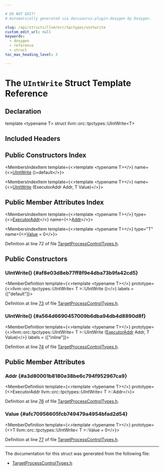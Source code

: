 ```yaml
---

# DO NOT EDIT!
# Automatically generated via docusaurus-plugin-doxygen by Doxygen.

slug: /api/structs/llvm/orc/tpctypes/uintwrite
custom_edit_url: null
keywords:
  - doxygen
  - reference
  - struct
toc_max_heading_level: 3

---
```





# The `UIntWrite` Struct Template Reference

<DoxygenPage pluginConfig={pluginConfig}>



## Declaration

<CodeBlock>template &lt;typename T&gt;
struct llvm::orc::tpctypes::UIntWrite&lt;T&gt;</CodeBlock>

## Included Headers

<IncludesList>
<IncludesListItem
  filePath="llvm/ExecutionEngine/Orc/Shared/TargetProcessControlTypes.h"
  permalink="/docs/api/files/include/include/llvm/include/llvm/executionengine/include/llvm/executionengine/orc/include/llvm/executionengine/orc/shared/targetprocesscontroltypes-h"
  isLocal="true" />
</IncludesList>

## Public Constructors Index

<MembersIndex>

<MembersIndexItem
  template={<>template &lt;typename T&gt;</>}
  name={<><a href="#af8e03d8eb77ff8f9e4dba73b9fa42cd5">UIntWrite</a> ()=default</>}>
</MembersIndexItem>

<MembersIndexItem
  template={<>template &lt;typename T&gt;</>}
  name={<><a href="#a564d6690457009b6dba94db4d8890d8f">UIntWrite</a> (ExecutorAddr Addr, T Value)</>}>
</MembersIndexItem>

</MembersIndex>

## Public Member Attributes Index

<MembersIndex>

<MembersIndexItem
  template={<>template &lt;typename T&gt;</>}
  type={<><a href="/docs/api/classes/llvm/orc/executoraddr">ExecutorAddr</a></>}
  name={<><a href="#a3d80001b8180e38be6c794f952967ca9">Addr</a></>}>
</MembersIndexItem>

<MembersIndexItem
  template={<>template &lt;typename T&gt;</>}
  type="T"
  name={<><a href="#afc70956605fcb749479a4954bfad2d54">Value</a> = 0</>}>
</MembersIndexItem>

</MembersIndex>


Definition at line 72 of file <a href="/docs/api/files/include/include/llvm/include/llvm/executionengine/include/llvm/executionengine/orc/include/llvm/executionengine/orc/shared/targetprocesscontroltypes-h">TargetProcessControlTypes.h</a>.

<SectionDefinition>

## Public Constructors

### UIntWrite() {#af8e03d8eb77ff8f9e4dba73b9fa42cd5}

<MemberDefinition
  template={<>template &lt;typename T&gt;</>}
  prototype={<>llvm::orc::tpctypes::UIntWrite&lt; T &gt;::UIntWrite ()</>}
  labels = {["default"]}>

Definition at line <a href="/docs/api/files/include/include/llvm/include/llvm/executionengine/include/llvm/executionengine/orc/include/llvm/executionengine/orc/shared/targetprocesscontroltypes-h/#l00073">73</a> of file <a href="/docs/api/files/include/include/llvm/include/llvm/executionengine/include/llvm/executionengine/orc/include/llvm/executionengine/orc/shared/targetprocesscontroltypes-h">TargetProcessControlTypes.h</a>.
</MemberDefinition>

### UIntWrite() {#a564d6690457009b6dba94db4d8890d8f}

<MemberDefinition
  template={<>template &lt;typename T&gt;</>}
  prototype={<>llvm::orc::tpctypes::UIntWrite&lt; T &gt;::UIntWrite (<a href="/docs/api/classes/llvm/orc/executoraddr">ExecutorAddr</a> Addr, T Value)</>}
  labels = {["inline"]}>

Definition at line <a href="/docs/api/files/include/include/llvm/include/llvm/executionengine/include/llvm/executionengine/orc/include/llvm/executionengine/orc/shared/targetprocesscontroltypes-h/#l00074">74</a> of file <a href="/docs/api/files/include/include/llvm/include/llvm/executionengine/include/llvm/executionengine/orc/include/llvm/executionengine/orc/shared/targetprocesscontroltypes-h">TargetProcessControlTypes.h</a>.
</MemberDefinition>

</SectionDefinition>

<SectionDefinition>

## Public Member Attributes

### Addr {#a3d80001b8180e38be6c794f952967ca9}

<MemberDefinition
  template={<>template &lt;typename T&gt;</>}
  prototype={<>ExecutorAddr llvm::orc::tpctypes::UIntWrite&lt; T &gt;::Addr</>}>

Definition at line <a href="/docs/api/files/include/include/llvm/include/llvm/executionengine/include/llvm/executionengine/orc/include/llvm/executionengine/orc/shared/targetprocesscontroltypes-h/#l00076">76</a> of file <a href="/docs/api/files/include/include/llvm/include/llvm/executionengine/include/llvm/executionengine/orc/include/llvm/executionengine/orc/shared/targetprocesscontroltypes-h">TargetProcessControlTypes.h</a>.
</MemberDefinition>

### Value {#afc70956605fcb749479a4954bfad2d54}

<MemberDefinition
  template={<>template &lt;typename T&gt;</>}
  prototype={<>T llvm::orc::tpctypes::UIntWrite&lt; T &gt;::Value = 0</>}>

Definition at line <a href="/docs/api/files/include/include/llvm/include/llvm/executionengine/include/llvm/executionengine/orc/include/llvm/executionengine/orc/shared/targetprocesscontroltypes-h/#l00077">77</a> of file <a href="/docs/api/files/include/include/llvm/include/llvm/executionengine/include/llvm/executionengine/orc/include/llvm/executionengine/orc/shared/targetprocesscontroltypes-h">TargetProcessControlTypes.h</a>.
</MemberDefinition>

</SectionDefinition>

<hr/>

The documentation for this struct was generated from the following file:

<ul>
<li><a href="/docs/api/files/include/include/llvm/include/llvm/executionengine/include/llvm/executionengine/orc/include/llvm/executionengine/orc/shared/targetprocesscontroltypes-h">TargetProcessControlTypes.h</a></li>
</ul>

</DoxygenPage>
